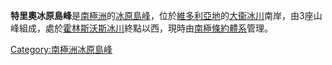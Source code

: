 {{Coord|75|30|S|159|42|E||display=title}}

'''特里奧冰原島峰'''是[[南極洲|南極洲]]的[[冰原島峰|冰原島峰]]，位於[[維多利亞地|維多利亞地]]的[[大衞冰川|大衞冰川]]南岸，由3座山峰組成，處於[[霍林斯沃斯冰川|霍林斯沃斯冰川]]終點以西，現時由[[南極條約體系|南極條約體系]]管理。

{{DEFAULTSORT:Trio Nunataks}}
[[Category:南極洲冰原島峰|Category:南極洲冰原島峰]]


{{ScottCoast-geo-stub}}